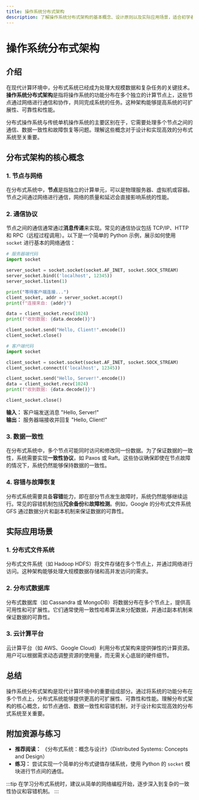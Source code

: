 ```yaml
---
title: 操作系统分布式架构
description: 了解操作系统分布式架构的基本概念、设计原则以及实际应用场景，适合初学者入门学习。
---
```


# 操作系统分布式架构

## 介绍

在现代计算环境中，分布式系统已经成为处理大规模数据和复杂任务的关键技术。**操作系统分布式架构**是指将操作系统的功能分布在多个独立的计算节点上，这些节点通过网络进行通信和协作，共同完成系统的任务。这种架构能够提高系统的可扩展性、可靠性和性能。

分布式操作系统与传统单机操作系统的主要区别在于，它需要处理多个节点之间的通信、数据一致性和故障恢复等问题。理解这些概念对于设计和实现高效的分布式系统至关重要。

## 分布式架构的核心概念

### 1. 节点与网络

在分布式系统中，**节点**是指独立的计算单元，可以是物理服务器、虚拟机或容器。节点之间通过网络进行通信，网络的质量和延迟会直接影响系统的性能。

### 2. 通信协议

节点之间的通信通常通过**消息传递**来实现。常见的通信协议包括 TCP/IP、HTTP 和 RPC（远程过程调用）。以下是一个简单的 Python 示例，展示如何使用 `socket` 进行基本的网络通信：

```python
# 服务器端代码
import socket

server_socket = socket.socket(socket.AF_INET, socket.SOCK_STREAM)
server_socket.bind(('localhost', 12345))
server_socket.listen(1)

print("等待客户端连接...")
client_socket, addr = server_socket.accept()
print(f"连接来自: {addr}")

data = client_socket.recv(1024)
print(f"收到数据: {data.decode()}")

client_socket.send("Hello, Client!".encode())
client_socket.close()
```

```python
# 客户端代码
import socket

client_socket = socket.socket(socket.AF_INET, socket.SOCK_STREAM)
client_socket.connect(('localhost', 12345))

client_socket.send("Hello, Server!".encode())
data = client_socket.recv(1024)
print(f"收到数据: {data.decode()}")

client_socket.close()
```

**输入：** 客户端发送消息 "Hello, Server!"  
**输出：** 服务器端接收并回复 "Hello, Client!"

### 3. 数据一致性

在分布式系统中，多个节点可能同时访问和修改同一份数据。为了保证数据的一致性，系统需要实现**一致性协议**，如 Paxos 或 Raft。这些协议确保即使在节点故障的情况下，系统仍然能够保持数据的一致性。

### 4. 容错与故障恢复

分布式系统需要具备**容错**能力，即在部分节点发生故障时，系统仍然能够继续运行。常见的容错机制包括**冗余备份**和**故障检测**。例如，Google 的分布式文件系统 GFS 通过数据分片和副本机制来保证数据的可靠性。

## 实际应用场景

### 1. 分布式文件系统

分布式文件系统（如 Hadoop HDFS）将文件存储在多个节点上，并通过网络进行访问。这种架构能够处理大规模数据存储和高并发访问的需求。

### 2. 分布式数据库

分布式数据库（如 Cassandra 或 MongoDB）将数据分布在多个节点上，提供高可用性和可扩展性。它们通常使用一致性哈希算法来分配数据，并通过副本机制来保证数据的可靠性。

### 3. 云计算平台

云计算平台（如 AWS、Google Cloud）利用分布式架构来提供弹性的计算资源。用户可以根据需求动态调整资源的使用量，而无需关心底层的硬件细节。

## 总结

操作系统分布式架构是现代计算环境中的重要组成部分。通过将系统的功能分布在多个节点上，分布式系统能够提供更高的可扩展性、可靠性和性能。理解分布式架构的核心概念，如节点通信、数据一致性和容错机制，对于设计和实现高效的分布式系统至关重要。

## 附加资源与练习

- **推荐阅读：** 《分布式系统：概念与设计》（Distributed Systems: Concepts and Design）  
- **练习：** 尝试实现一个简单的分布式键值存储系统，使用 Python 的 `socket` 模块进行节点间的通信。

:::tip
在学习分布式系统时，建议从简单的网络编程开始，逐步深入到复杂的一致性协议和容错机制。
:::